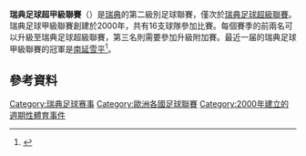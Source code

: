 {{Infobox football league
| name       = 瑞典足球超甲級聯賽
| logo       = Superettan.png
| pixels     = 150
| country    = {{SWE}}
| confed     = [[UEFA|UEFA]]
| founded    = 2000年
| teams      = 16
| champions  = [[華納莫體育會|華納莫]]
| most successful club = [[卡爾馬FF|卡爾馬FF]]<br />[[奧斯達體育會|奧斯達]]（2次）
| promotion  = [[瑞典足球超级联赛|瑞典足球超级联赛]]
| relegation = [[瑞典足球甲级联赛|瑞典足球甲级联赛]]
| levels     = 2
| domestic_cup = [[瑞典盃|瑞典盃]]
| season     = 2021
| tv         = 
| website    = [http://www.superettan.se/ Superettan]
| current    = 
}}
'''瑞典足球超甲級聯賽'''（{{lang-sv|Superettan}}）是[[瑞典|瑞典]]的第二級別足球聯賽，僅次於[[瑞典足球超級聯賽|瑞典足球超級聯賽]]。瑞典足球甲級聯賽創建於2000年，共有16支球隊參加比賽。每個賽季的前兩名可以升級至瑞典足球超級聯賽，第三名則需要參加升級附加賽。最近一届的瑞典足球甲級聯賽的冠軍是[[南延雪平体育俱乐部|南延雪平]]<ref>{{cite web |url=http://svenskfotboll.se/superettan/tabell-och-resultat/ |title=Tabell och resultat – Superettan — |publisher=Svenskfotboll.se |language=sv |date= |accessdate=2012-11-04 |archive-date=2020-11-25 |archive-url=https://web.archive.org/web/20201125195948/https://www2.svenskfotboll.se/superettan/tabell-och-resultat/ |dead-url=no }}</ref>。

==參考資料==
{{Reflist|2}}

[[Category:瑞典足球赛事|Category:瑞典足球赛事]]
[[Category:歐洲各國足球聯賽|Category:歐洲各國足球聯賽]]
[[Category:2000年建立的週期性體育事件|Category:2000年建立的週期性體育事件]]